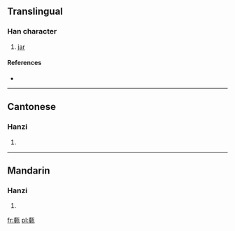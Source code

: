 ==Translingual==

===Han character===
{{Han char|rn=98|rad=瓦|as=08|sn=13|four=2111<sub>7</sub>|canj=竹一一女弓 (HMMVN)}}

# [[jar]]

====References====
* {{Han ref|kx=0750.020|dkj=21536|dj=1158.210|hdz=21426.210|uh=7500|ud=29952|bh=E2D5|bd=58069}}

----

==Cantonese==

===Hanzi===
{{yue-hanzi|jyut=|y=jeui6}}

# {{defn|lang=yue|sort=瓦08}}

----

==Mandarin==

===Hanzi===
{{cmn-hanzi|pin=[[piān]] ([[pian1]]), [[zhuì]] ([[zhui4]])|wg=p'ien<sup>1</sup>, chui<sup>4</sup>}}

# {{defn|lang=cmn|sort=瓦08}}

[[fr:甀]]
[[pl:甀]]